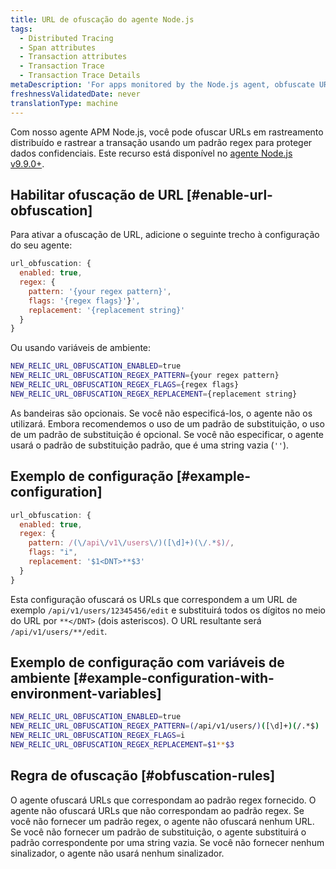 ```yaml
---
title: URL de ofuscação do agente Node.js
tags:
  - Distributed Tracing
  - Span attributes
  - Transaction attributes
  - Transaction Trace
  - Transaction Trace Details
metaDescription: 'For apps monitored by the Node.js agent, obfuscate URLS in distributed traces and transaction traces with a regex pattern that protects sensitive data.'
freshnessValidatedDate: never
translationType: machine
---
```


Com nosso agente APM Node.js, você pode ofuscar URLs em rastreamento distribuído e rastrear a transação usando um padrão regex para proteger dados confidenciais. Este recurso está disponível no [agente Node.js v9.9.0+](%E2%80%98/docs/release-notes/agent-release-notes/nodejs-release-notes/%E2%80%99).

## Habilitar ofuscação de URL [#enable-url-obfuscation]

Para ativar a ofuscação de URL, adicione o seguinte trecho à configuração do seu agente:

```js
url_obfuscation: {
  enabled: true,
  regex: {
    pattern: '{your regex pattern}',
    flags: '{regex flags}'}',
    replacement: '{replacement string}'
  }
}

```

Ou usando variáveis de ambiente:

```bash
NEW_RELIC_URL_OBFUSCATION_ENABLED=true
NEW_RELIC_URL_OBFUSCATION_REGEX_PATTERN={your regex pattern}
NEW_RELIC_URL_OBFUSCATION_REGEX_FLAGS={regex flags}
NEW_RELIC_URL_OBFUSCATION_REGEX_REPLACEMENT={replacement string}

```

As bandeiras são opcionais. Se você não especificá-los, o agente não os utilizará. Embora recomendemos o uso de um padrão de substituição, o uso de um padrão de substituição é opcional. Se você não especificar, o agente usará o padrão de substituição padrão, que é uma string vazia (`''`).

## Exemplo de configuração [#example-configuration]

```js
url_obfuscation: {
  enabled: true,
  regex: {
    pattern: /(\/api\/v1\/users\/)([\d]+)(\/.*$)/,
    flags: "i",
    replacement: '$1<DNT>**$3'
  }
}

```

Esta configuração ofuscará os URLs que correspondem a um URL de exemplo `/api/v1/users/12345456/edit` e substituirá todos os dígitos no meio do URL por `**</DNT>` (dois asteriscos). O URL resultante será `/api/v1/users/**/edit`.

## Exemplo de configuração com variáveis de ambiente [#example-configuration-with-environment-variables]

```bash
NEW_RELIC_URL_OBFUSCATION_ENABLED=true
NEW_RELIC_URL_OBFUSCATION_REGEX_PATTERN=(/api/v1/users/)([\d]+)(/.*$)
NEW_RELIC_URL_OBFUSCATION_REGEX_FLAGS=i
NEW_RELIC_URL_OBFUSCATION_REGEX_REPLACEMENT=$1**$3

```

## Regra de ofuscação [#obfuscation-rules]

O agente ofuscará URLs que correspondam ao padrão regex fornecido. O agente não ofuscará URLs que não correspondam ao padrão regex. Se você não fornecer um padrão regex, o agente não ofuscará nenhum URL. Se você não fornecer um padrão de substituição, o agente substituirá o padrão correspondente por uma string vazia. Se você não fornecer nenhum sinalizador, o agente não usará nenhum sinalizador.